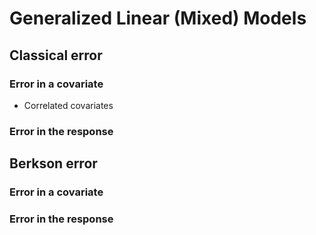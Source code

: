 # Generalized Linear (Mixed) Models {#GLMMs}

## Classical error

### Error in a covariate
* Correlated covariates

### Error in the response

## Berkson error

### Error in a covariate

### Error in the response